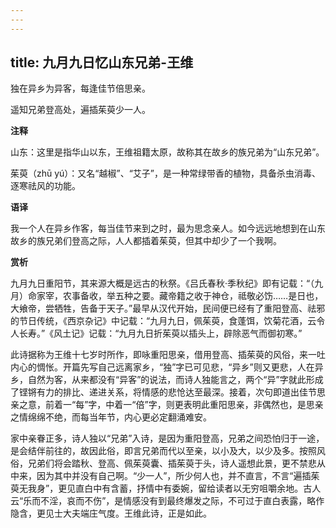 ```yaml
---
---
---
```

title: 九月九日忆山东兄弟-王维
---

独在异乡为异客，每逢佳节倍思亲。

遥知兄弟登高处，遍插茱萸少一人。

**注释**

山东：这里是指华山以东，王维祖籍太原，故称其在故乡的族兄弟为“山东兄弟”。

茱萸（zhū yú）：又名“越椒”、“艾子”，是一种常绿带香的植物，具备杀虫消毒、逐寒祛风的功能。

**语译**

我一个人在异乡作客，每当佳节来到之时，最为思念亲人。如今远远地想到在山东故乡的族兄弟们登高之际，人人都插着茱萸，但其中却少了一个我啊。

**赏析**

九月九日重阳节，其来源大概是远古的秋祭。《吕氏春秋·季秋纪》即有记载：“（九月）命家宰，农事备收，举五种之要。藏帝籍之收于神仓，祗敬必饬……是日也，大飨帝，尝牺牲，告备于天子。”最早从汉代开始，民间便已经有了重阳登高、祛邪的节日传统，《西京杂记》中记载：“九月九日，佩茱萸，食蓬饵，饮菊花酒，云令人长寿。”《风土记》记载：“九月九日折茱萸以插头上，辟除恶气而御初寒。”

此诗据称为王维十七岁时所作，即咏重阳思亲，借用登高、插茱萸的风俗，来一吐内心的惆怅。开篇先写自己远离家乡，“独”字已可见悲，“异乡”则又更悲，人在异乡，自然为客，从来都没有“异客”的说法，而诗人独能言之，两个“异”字就此形成了铿锵有力的排比、递进关系，将情感的悲怆达至最深。接着，次句即道出佳节思亲之意，前着一“每”字，中着一“倍”字，则更表明此重阳思亲，非偶然也，是思亲之情绵绵不绝，而每当年节，内心更必定翻涌难安。

家中亲眷正多，诗人独以“兄弟”入诗，是因为重阳登高，兄弟之间恐怕归于一途，是会结伴前往的，故因此俗，即言兄弟而代以至亲，以小及大，以少及多。按照风俗，兄弟们将会踏秋、登高、佩茱萸囊、插茱萸于头，诗人遥想此景，更不禁悲从中来，因为其中并没有自己啊。“少一人”，所少何人也，并不直言，不言“遍插茱萸无我身”，更见直白中有含蓄，抒情中有委婉，留给读者以无穷咀嚼余地。古人云“乐而不淫，哀而不伤”，是情感没有到最终爆发之际，不可过于直白表露，略作隐含，更见士大夫端庄气度。王维此诗，正是如此。